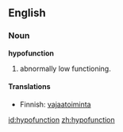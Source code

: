==English==
===Noun===

'''hypofunction'''

#{{medicine}} abnormally low functioning.

====Translations====
{{trans-top|abnormally low functioning}}
*Finnish: [[vajaatoiminta]]
{{trans-mid}}
{{trans-bottom}}

[[id:hypofunction]]
[[zh:hypofunction]]
